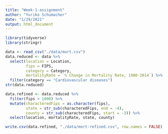 ```yaml
---
title: "Week-1-assignment"
author: "Yuriko Schumacher"
date: "1/29/2021"
output: html_document
---
```


```r
library(tidyverse)
library(stringr)

data <- read_csv("./data/mort.csv")
data.reduced <- data %>% 
  select(location = Location,
         fips = FIPS,
         category = Category,
         mortalityRate = `% Change in Mortality Rate, 1980-2014`) %>% 
  filter(category == "Cardiovascular diseases")
str(data.reduced)

data.refined <- data.reduced %>% 
  filter(fips > 1000) %>% 
  mutate(characteredFips = as.character(fips),
         state = str_sub(characteredFips, end = -4),
         county = str_sub(characteredFips, start = -3)) %>% 
  select(location, mortalityRate, state, county) 

write.csv(data.refined, "./data/mort-refined.csv", row.names = FALSE)
```

